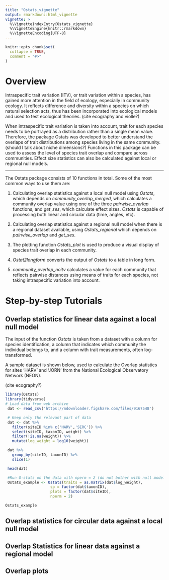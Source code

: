 ```yaml
---
title: "Ostats_vignette"
output: rmarkdown::html_vignette
vignette: >
  %\VignetteIndexEntry{Ostats_vignette}
  %\VignetteEngine{knitr::rmarkdown}
  %\VignetteEncoding{UTF-8}
---
```


```r
knitr::opts_chunk$set(
  collapse = TRUE,
  comment = "#>"
)
```

# Overview

Intraspecific trait variation (ITV), or trait variation within a species, has gained more attention in the field of ecology, especially in community ecology. It reflects difference and diversity within a species on which natural selection acts, thus has been incorporated into ecological models and used to test ecological theories. (cite ecography and violle?) 

When intraspecific trait variation is taken into account, trait for each species needs to be portrayed as a distribution rather than a single mean value. Therefore, the package Ostats was developed to better understand the overlaps of trait distributions among species living in the same community.(should I talk about niche dimensions?) Functions in this package can be used to assess the level of species trait overlap and compare across communities. Effect size statistics can also be calculated against local or regional null models.

***

The Ostats package consists of 10 functions in total. Some of the most common ways to use them are:

1. Calculating overlap statistics against a local null model using *Ostats*, which depends on *community_overlap_merged*, which calculates a community overlap value using one of the three *pairwise_overlap* functions, and *get_ses*, which calculate effect sizes. *Ostats* is capable of processing both linear and circular data (time, angles, etc).

2. Calculating overlap statistics against a regional null model when there is a regional dataset available, using *Ostats_regional* which depends on *pairwise_overlap* and *get_ses*. 

3. The plotting function *Ostats_plot* is used to produce a visual display of species trait overlap in each community. 

4. *Ostat2longform* converts the output of *Ostats* to a table in long form.

5. *community_overlap_noitv* calculates a value for each community that reflects pairwise distances using means of traits for each species, not taking intraspecific variation into account.

# Step-by-step Tutorials

## Overlap statistics for linear data against a local null model

The input of the function *Ostats* is taken from a dataset with a column for species identification, a column that indicates which community the individual belongs to, and a column with trait measurements, often log-transformed. 

A sample dataset is shown below, used to calculate the Overlap statistics for sites 'HARV' and 'JORN' from the National Ecological Observatory Network (NEON).

(cite ecography?)

```r
library(Ostats)
library(tidyverse)
# Load data from web archive
 dat <- read_csv('https://ndownloader.figshare.com/files/9167548')

 # Keep only the relevant part of data
 dat <- dat %>%
   filter(siteID %in% c('HARV','SERC')) %>%
   select(siteID, taxonID, weight) %>%
   filter(!is.na(weight)) %>%
   mutate(log_weight = log10(weight))

 dat %>%
   group_by(siteID, taxonID) %>%
   slice(1)

 head(dat)
```

```r
 #Run O-stats on the data with nperm = 2 (do not bother with null models)
 Ostats_example <- Ostats(traits = as.matrix(dat$log_weight),
                    sp = factor(dat$taxonID),
                    plots = factor(dat$siteID),
                    nperm = 2)
```
```r
Ostats_example
```
## Overlap statistics for circular data against a local null model
## Overlap Statistics for linear data against a regional model 
## Overlap plots
